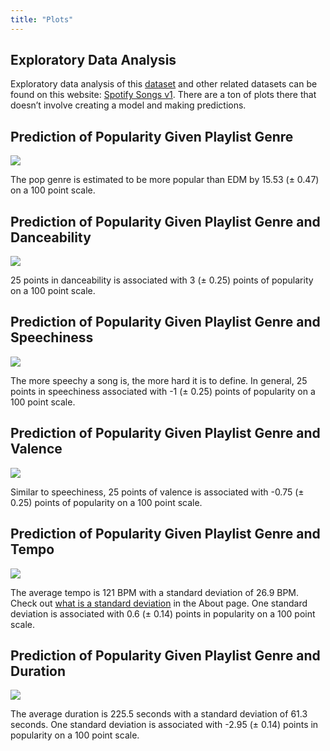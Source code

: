 ```yaml
---
title: "Plots"
---
```

## Exploratory Data Analysis
Exploratory data analysis of this [dataset](https://www.kaggle.com/datasets/joebeachcapital/30000-spotify-songs){target="blank"} and other related datasets can be found on this website: [Spotify Songs v1](https://alienjao.quarto.pub/spotify-songs/pages/index.html){target="blank"}. There are a ton of plots there that doesn't involve creating a model and making predictions. 

## Prediction of Popularity Given Playlist Genre
![](./src/plots/genre.png)

The pop genre is estimated to be more popular than EDM by 15.53 ($\pm$ 0.47) on a 100 point scale.

## Prediction of Popularity Given Playlist Genre and Danceability
![](./src/plots/danceability.png)

25 points in danceability is associated with 3 ($\pm$ 0.25) points of popularity on a 100 point scale.

## Prediction of Popularity Given Playlist Genre and Speechiness
![](./src/plots/speechiness.png)

The more speechy a song is, the more hard it is to define. In general, 25 points in speechiness associated with -1 ($\pm$ 0.25) points of popularity on a 100 point scale.

## Prediction of Popularity Given Playlist Genre and Valence
![](./src/plots/valence.png)

Similar to speechiness, 25 points of valence is associated with -0.75 ($\pm$ 0.25) points of popularity on a 100 point scale. 


## Prediction of Popularity Given Playlist Genre and Tempo
![](./src/plots/tempo.png)

The average tempo is 121 BPM with a standard deviation of 26.9 BPM. Check out [what is a standard deviation](/about.html#what-is-a-standard-deviation) in the About page. One standard deviation is associated with 0.6 ($\pm$ 0.14) points in popularity on a 100 point scale. 

## Prediction of Popularity Given Playlist Genre and Duration
![](./src/plots/duration.png)

The average duration is 225.5 seconds with a standard deviation of 61.3 seconds. One standard deviation is associated with -2.95 ($\pm$ 0.14) points in popularity on a 100 point scale. 
